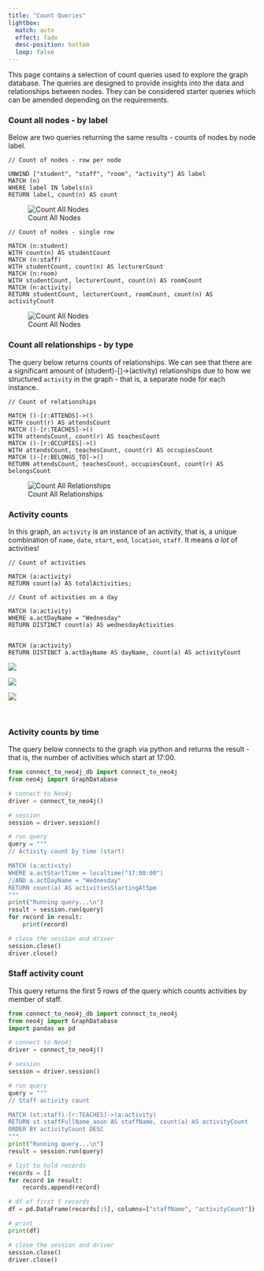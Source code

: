 ```yaml
---
title: "Count Queries"
lightbox:
  match: auto
  effect: fade
  desc-position: bottom
  loop: false
---
```


This page contains a selection of count queries used to explore the graph database. The queries are designed to provide insights into the data and relationships between nodes.  They can be considered starter queries which can be amended depending on the requirements. 

### Count all nodes - by label

Below are two queries returning the same results - counts of nodes by node label.

```cypher
// Count of nodes - row per node

UNWIND ["student", "staff", "room", "activity"] AS label
MATCH (n)
WHERE label IN labels(n)
RETURN label, count(n) AS count
```
![Count All Nodes](./images/cypher-node-count1.png)

```cypher
// Count of nodes - single row

MATCH (n:student)
WITH count(n) AS studentCount
MATCH (n:staff)
WITH studentCount, count(n) AS lecturerCount
MATCH (n:room)
WITH studentCount, lecturerCount, count(n) AS roomCount
MATCH (n:activity)
RETURN studentCount, lecturerCount, roomCount, count(n) AS activityCount
```
![Count All Nodes](./images/cypher-node-count2.png)


### Count all relationships - by type

The query below returns counts of relationships.  We can see that there are a significant amount of (student)-[]->(activity) relationships due to how we structured `activity` in the graph - that is, a separate node for each instance. 

```cypher
// Count of relationships

MATCH ()-[r:ATTENDS]->()
WITH count(r) AS attendsCount
MATCH ()-[r:TEACHES]->()
WITH attendsCount, count(r) AS teachesCount
MATCH ()-[r:OCCUPIES]->() 
WITH attendsCount, teachesCount, count(r) AS occupiesCount
MATCH ()-[r:BELONGS_TO]->()
RETURN attendsCount, teachesCount, occupiesCount, count(r) AS belongsCount
```
![Count All Relationships](./images/cypher-rel-count.png)


### Activity counts

In this graph, an `activity` is an instance of an activity, that is, a unique combination of `name`, `date`, `start`, `end`, `location`, `staff`.  It means *a lot* of activities!

```cypher
// Count of activities

MATCH (a:activity)
RETURN count(a) AS totalActivities;
```

```cypher
// Count of activities on a day

MATCH (a:activity)
WHERE a.actDayName = "Wednesday"
RETURN DISTINCT count(a) AS wednesdayActivities
```

```cypher

MATCH (a:activity)
RETURN DISTINCT a.actDayName AS dayName, count(a) AS activityCount
```

![](./images/cypher-act-count.png){.gallery-image group="cypher-act"}

![](./images/cypher-act-day-count.png){.gallery-image group="cypher-act"}

![](./images/cypher-act-days-count.png){.gallery-image group="cypher-act"}

<br>

### Activity counts by time

The query below connects to the graph via python and returns the result - that is, the number of activities which start at 17:00.

```python
from connect_to_neo4j_db import connect_to_neo4j
from neo4j import GraphDatabase

# connect to Neo4j
driver = connect_to_neo4j()

# session
session = driver.session()

# run query
query = """
// Activity count by time (start)

MATCH (a:activity)
WHERE a.actStartTime = localtime("17:00:00")
//AND a.actDayName = "Wednesday"
RETURN count(a) AS activitiesStartingAt5pm
"""
print("Running query...\n")
result = session.run(query)
for record in result:
    print(record)

# close the session and driver
session.close()
driver.close()
```


### Staff activity count

This query returns the first 5 rows of the query which counts activities by member of staff.  


```python
from connect_to_neo4j_db import connect_to_neo4j
from neo4j import GraphDatabase
import pandas as pd

# connect to Neo4j
driver = connect_to_neo4j()

# session
session = driver.session()

# run query
query = """
// Staff activity count

MATCH (st:staff)-[r:TEACHES]->(a:activity)
RETURN st.staffFullName_anon AS staffName, count(a) AS activityCount
ORDER BY activityCount DESC
"""
print("Running query...\n")
result = session.run(query)

# list to hold records
records = []
for record in result:
    records.append(record)

# df of first 5 records
df = pd.DataFrame(records[:5], columns=["staffName", "activityCount"])

# print
print(df)

# close the session and driver
session.close()
driver.close()
```

